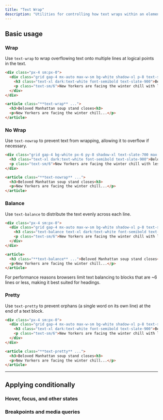 ```yaml
---
title: "Text Wrap"
description: "Utilities for controlling how text wraps within an element."
---
```




## Basic usage

### Wrap

Use `text-wrap` to wrap overflowing text onto multiple lines at logical points in the text.

```html {{ example: { p: 'none' } }}
<div class="px-4 sm:px-0">
  <div class="grid gap-4 mx-auto max-w-sm bg-white shadow-xl p-8 text-slate-700 dark:bg-slate-800 dark:text-slate-400 text-wrap">
    <h3 class="text-xl dark:text-white font-semibold text-slate-900">Beloved Manhattan soup stand closes<h3>
    <p class="text-sm/6">New Yorkers are facing the winter chill with less warmth this year as the city's most revered soup stand unexpectedly shutters, following a series of events that have left the community puzzled.</p>
  </div>
</div>
```

```html
<article class="**text-wrap** ...">
  <h3>Beloved Manhattan soup stand closes<h3>
  <p>New Yorkers are facing the winter chill...</p>
</article>
```

### No Wrap

Use `text-nowrap` to prevent text from wrapping, allowing it to overflow if necessary.

```html {{ example: { p: 'none' } }}
<div class="grid gap-4 bg-white px-6 py-8 shadow-xl text-slate-700 max-w-sm mx-auto overflow-auto dark:bg-slate-800 dark:text-slate-400 text-nowrap">
  <h3 class="text-xl dark:text-white font-semibold text-slate-900">Beloved Manhattan soup stand closes<h3>
  <p class="text-sm/6">New Yorkers are facing the winter chill with less warmth this year as the city's most revered soup stand unexpectedly shutters, following a series of events that have left the community puzzled.</p>
</div>
```

```html
<article class="**text-nowrap** ...">
  <h3>Beloved Manhattan soup stand closes<h3>
  <p>New Yorkers are facing the winter chill...</p>
</article>
```

### Balance

Use `text-balance` to distribute the text evenly across each line.

```html {{ example: { p: 'none' } }}
<div class="px-4 sm:px-0">
  <div class="grid gap-4 mx-auto max-w-sm bg-white shadow-xl p-8 text-slate-700 dark:bg-slate-800 dark:text-slate-400">
    <h3 class="text-balance text-xl dark:text-white font-semibold text-slate-900">Beloved Manhattan soup stand closes<h3>
    <p class="text-sm/6">New Yorkers are facing the winter chill with less warmth this year as the city's most revered soup stand unexpectedly shutters, following a series of events that have left the community puzzled.</p>
  </div>
</div>
```

```html
<article>
  <h3 class="**text-balance** ...">Beloved Manhattan soup stand closes<h3>
  <p>New Yorkers are facing the winter chill...</p>
</article>
```

For performance reasons browsers limit text balancing to blocks that are ~6 lines or less, making it best suited for headings.

### Pretty

Use `text-pretty` to prevent orphans (a single word on its own line) at the end of a text block.

```html {{ example: { p: 'none' } }}
<div class="px-4 sm:px-0">
  <div class="grid gap-4 mx-auto max-w-sm bg-white shadow-xl p-8 text-slate-700 dark:bg-slate-800 dark:text-slate-400 text-pretty">
    <h3 class="text-xl dark:text-white font-semibold text-slate-900">Beloved Manhattan soup stand closes<h3>
    <p class="text-sm/6">New Yorkers are facing the winter chill with less warmth this year as the city's most revered soup stand unexpectedly shutters, following a series of events that have left the community puzzled.</p>
  </div>
</div>
```

```html
<article class="**text-pretty** ...">
  <h3>Beloved Manhattan soup stand closes<h3>
  <p>New Yorkers are facing the winter chill...</p>
</article>
```

---

## <Heading ignore>Applying conditionally</Heading>

### <Heading ignore>Hover, focus, and other states</Heading>

<HoverFocusAndOtherStates defaultClass="text-wrap" featuredClass="text-balance" element="h1" />

### <Heading ignore>Breakpoints and media queries</Heading>

<BreakpointsAndMediaQueries defaultClass="text-wrap" featuredClass="text-balance" element="h1" />
